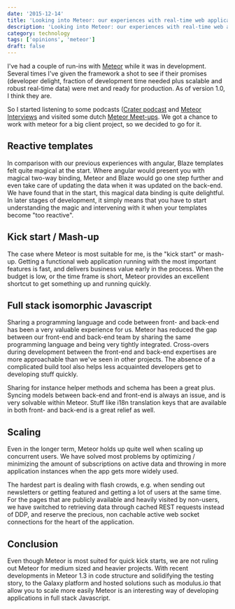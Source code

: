 ```yaml
---
date: '2015-12-14'
title: 'Looking into Meteor: our experiences with real-time web applications'
description: 'Looking into Meteor: our experiences with real-time web applications'
category: technology
tags: ['opinions', 'meteor']
draft: false
---
```


I've had a couple of run-ins with [Meteor](https://www.meteor.com) while it was in development. Several times I've given the framework a shot to see if their promises (developer delight, fraction of development time needed plus scalable and robust real-time data) were met and ready for production. As of version 1.0, I think they are.

So I started listening to some podcasts ([Crater podcast](http://podcast.crater.io/) and [Meteor Interviews](http://www.meteorinterviews.com/) and visited some dutch [Meteor Meet-ups](http://www.meetup.com/Meteor-NL/). We got a chance to work with meteor for a big client project, so we decided to go for it.

## Reactive templates

In comparison with our previous experiences with angular, Blaze templates felt quite magical at the start. Where angular would present you with magical two-way binding, Meteor and Blaze would go one step further and even take care of updating the data when it was updated on the back-end. We have found that in the start, this magical data binding is quite delightful. In later stages of development, it simply means that you have to start understanding the magic and intervening with it when your templates become "too reactive".

## Kick start / Mash-up

The case where Meteor is most suitable for me, is the "kick start" or mash-up. Getting a functional web application running with the most important features is fast, and delivers business value early in the process. When the budget is low, or the time frame is short, Meteor provides an excellent shortcut to get something up and running quickly.

## Full stack isomorphic Javascript

Sharing a programming language and code between front- and back-end has been a very valuable experience for us. Meteor has reduced the gap between our front-end and back-end team by sharing the same programming language and being very tightly integrated. Cross-overs during development between the front-end and back-end expertises are more approachable than we've seen in other projects. The absence of a complicated build tool also helps less acquainted developers get to developing stuff quickly.

Sharing for instance helper methods and schema has been a great plus. Syncing models between back-end and front-end is always an issue, and is very solvable within Meteor. Stuff like i18n translation keys that are available in both front- and back-end is a great relief as well.

## Scaling

Even in the longer term, Meteor holds up quite well when scaling up concurrent users. We have solved most problems by optimizing / minimizing the amount of subscriptions on active data and throwing in more application instances when the app gets more widely used.

The hardest part is dealing with flash crowds, e.g. when sending out newsletters or getting featured and getting a lot of users at the same time. For the pages that are publicly available and heavily visited by non-users, we have switched to retrieving data through cached REST requests instead of DDP, and reserve the precious, non cachable active web socket connections for the heart of the application.

## Conclusion

Even though Meteor is most suited for quick kick starts, we are not ruling out Meteor for medium sized and heavier projects. With recent developments in Meteor 1.3 in code structure and solidifying the testing story, to the Galaxy platform and hosted solutions such as modulus.io that allow you to scale more easily Meteor is an interesting way of developing applications in full stack Javascript.
